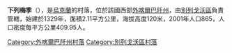 {{coord|48|15|27|N|22|49|35|E|scale:30000|display=title}}

'''下列梅季'''（{{lang-uk|Нижні Ремети}}），是[[烏克蘭|烏克蘭]]的村落，位於該國西部[[外喀爾巴阡州|外喀爾巴阡州]]，由[[別列戈沃區|別列戈沃區]]負責管轄，始建於1329年，面積2.11平方公里，海拔高度120米，2001年人口865，人口密度每平方公里409.95人。

{{DEFAULTSORT:Нижні Ремети}}

[[Category:外喀爾巴阡州村落|Category:外喀爾巴阡州村落]]
[[Category:別列戈沃區村落|Category:別列戈沃區村落]]


{{Zakarpattia-geo-stub}}